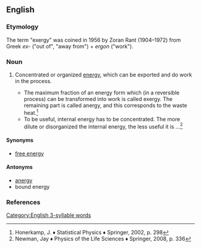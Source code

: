 ==English==

===Etymology===
The term "exergy" was coined in 1956 by Zoran Rant (1904–1972) from Greek ''ex-'' ("out of", "away from") + ''ergon'' ("work").

===Noun===
{{wikipedia}}
{{en-noun|~|exergies}}
# {{lb|en|physics}} Concentrated or organized [[energy]], which can be exported and do work in the process.
#* The maximum fraction of an energy form which (in a reversible process) can be transformed into work is called exergy. The remaining part is called anergy, and this corresponds to the waste heat.<ref>Honerkamp, J. ♦ Statistical Physics ♦ Springer, 2002, p. 298</ref>
#* To be useful, internal energy has to be concentrated. The more dilute or disorganized the internal energy, the less useful it is ...<ref>Newman, Jay ♦ Physics of the Life Sciences ♦ Springer, 2008, p. 336</ref>

====Synonyms====
* [[free energy]]

====Antonyms====
* [[anergy]]
* bound energy

===References===
<references/>

[[Category:English 3-syllable words]]